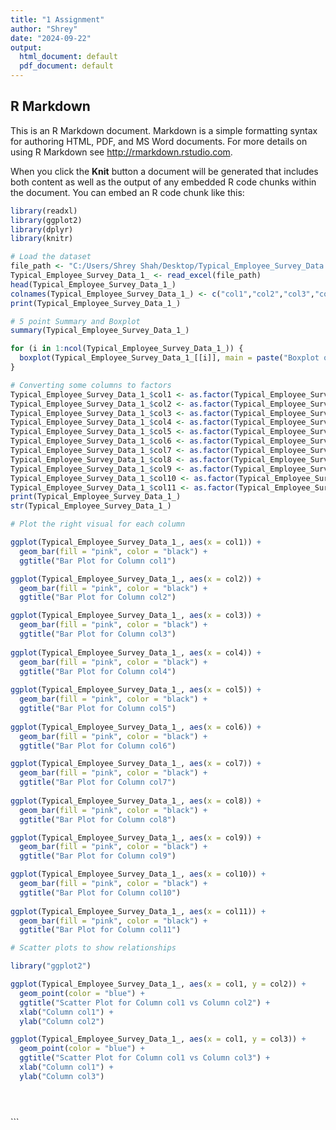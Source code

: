 ---
title: "1 Assignment"
author: "Shrey"
date: "2024-09-22"
output:
  html_document: default
  pdf_document: default
---

## R Markdown

This is an R Markdown document. Markdown is a simple formatting syntax for authoring HTML, PDF, and MS Word documents. For more details on using R Markdown see <http://rmarkdown.rstudio.com>.

When you click the **Knit** button a document will be generated that includes both content as well as the output of any embedded R code chunks within the document. You can embed an R code chunk like this:

```{r}


library(readxl)
library(ggplot2)
library(dplyr)
library(knitr)

# Load the dataset
file_path <- "C:/Users/Shrey Shah/Desktop/Typical_Employee_Survey_Data (1).xlsx"
Typical_Employee_Survey_Data_1_ <- read_excel(file_path)
head(Typical_Employee_Survey_Data_1_)
colnames(Typical_Employee_Survey_Data_1_) <- c("col1","col2","col3","col4","col5","col6","col7","col8","col9","col10","col11")
print(Typical_Employee_Survey_Data_1_)

# 5 point Summary and Boxplot
summary(Typical_Employee_Survey_Data_1_)

for (i in 1:ncol(Typical_Employee_Survey_Data_1_)) {
  boxplot(Typical_Employee_Survey_Data_1_[[i]], main = paste("Boxplot of", colnames(Typical_Employee_Survey_Data_1_)[i]), ylab = colnames(Typical_Employee_Survey_Data_1_)[i])
}

# Converting some columns to factors
Typical_Employee_Survey_Data_1_$col1 <- as.factor(Typical_Employee_Survey_Data_1_$col1)
Typical_Employee_Survey_Data_1_$col2 <- as.factor(Typical_Employee_Survey_Data_1_$col2)
Typical_Employee_Survey_Data_1_$col3 <- as.factor(Typical_Employee_Survey_Data_1_$col3)
Typical_Employee_Survey_Data_1_$col4 <- as.factor(Typical_Employee_Survey_Data_1_$col4)
Typical_Employee_Survey_Data_1_$col5 <- as.factor(Typical_Employee_Survey_Data_1_$col5)
Typical_Employee_Survey_Data_1_$col6 <- as.factor(Typical_Employee_Survey_Data_1_$col6)
Typical_Employee_Survey_Data_1_$col7 <- as.factor(Typical_Employee_Survey_Data_1_$col7)
Typical_Employee_Survey_Data_1_$col8 <- as.factor(Typical_Employee_Survey_Data_1_$col8)
Typical_Employee_Survey_Data_1_$col9 <- as.factor(Typical_Employee_Survey_Data_1_$col9)
Typical_Employee_Survey_Data_1_$col10 <- as.factor(Typical_Employee_Survey_Data_1_$col10)
Typical_Employee_Survey_Data_1_$col11 <- as.factor(Typical_Employee_Survey_Data_1_$col11)
print(Typical_Employee_Survey_Data_1_)
str(Typical_Employee_Survey_Data_1_)

# Plot the right visual for each column

ggplot(Typical_Employee_Survey_Data_1_, aes(x = col1)) +
  geom_bar(fill = "pink", color = "black") +
  ggtitle("Bar Plot for Column col1")

ggplot(Typical_Employee_Survey_Data_1_, aes(x = col2)) +
  geom_bar(fill = "pink", color = "black") +
  ggtitle("Bar Plot for Column col2")

ggplot(Typical_Employee_Survey_Data_1_, aes(x = col3)) +
  geom_bar(fill = "pink", color = "black") +
  ggtitle("Bar Plot for Column col3")
 
ggplot(Typical_Employee_Survey_Data_1_, aes(x = col4)) +
  geom_bar(fill = "pink", color = "black") +
  ggtitle("Bar Plot for Column col4")
 
ggplot(Typical_Employee_Survey_Data_1_, aes(x = col5)) +
  geom_bar(fill = "pink", color = "black") +
  ggtitle("Bar Plot for Column col5")
 
ggplot(Typical_Employee_Survey_Data_1_, aes(x = col6)) +
  geom_bar(fill = "pink", color = "black") +
  ggtitle("Bar Plot for Column col6")

ggplot(Typical_Employee_Survey_Data_1_, aes(x = col7)) +
  geom_bar(fill = "pink", color = "black") +
  ggtitle("Bar Plot for Column col7")
 
ggplot(Typical_Employee_Survey_Data_1_, aes(x = col8)) +
  geom_bar(fill = "pink", color = "black") +
  ggtitle("Bar Plot for Column col8")

ggplot(Typical_Employee_Survey_Data_1_, aes(x = col9)) +
  geom_bar(fill = "pink", color = "black") +
  ggtitle("Bar Plot for Column col9") 

ggplot(Typical_Employee_Survey_Data_1_, aes(x = col10)) +
  geom_bar(fill = "pink", color = "black") +
  ggtitle("Bar Plot for Column col10")
  
ggplot(Typical_Employee_Survey_Data_1_, aes(x = col11)) +
  geom_bar(fill = "pink", color = "black") +
  ggtitle("Bar Plot for Column col11")

# Scatter plots to show relationships

library("ggplot2")

ggplot(Typical_Employee_Survey_Data_1_, aes(x = col1, y = col2)) +
  geom_point(color = "blue") +
  ggtitle("Scatter Plot for Column col1 vs Column col2") +
  xlab("Column col1") +
  ylab("Column col2")

ggplot(Typical_Employee_Survey_Data_1_, aes(x = col1, y = col3)) +
  geom_point(color = "blue") +
  ggtitle("Scatter Plot for Column col1 vs Column col3") +
  xlab("Column col1") +
  ylab("Column col3")





```


```
